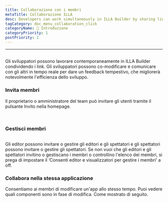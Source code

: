```yaml
---
title: Collaborazione con i membri
metaTitle: Collaborazione ILLA
desc: Developers can work simultaneously in ILLA Builder by sharing links. Developers can co-edit and communicate with others in real time to give timely feedback, which will greatly improve development efficiency.
tagCategory: doc_menu_collaboration_click
categoryName: 👋 Introduzione
categoryPriority: 1
postPriority: 1
---
```


* * *

## <h2 hidden>Collaboration with members</h2>

Gli sviluppatori possono lavorare contemporaneamente in ILLA Builder condividendo i link. Gli sviluppatori possono co-modificare e comunicare con gli altri in tempo reale per dare un feedback tempestivo, che migliorerà notevolmente l'efficienza dello sviluppo.

### Invita membri

Il proprietario o amministratore del team può invitare gli utenti tramite il pulsante Invito nella homepage. 

<img src='https://cdn.illacloud.com/official-website/img/docs/assemble/collaboration.png' alt="" />

<img src='https://cdn.illacloud.com/official-website/img/docs/assemble/collaboration(1).png' alt="" />

### Gestisci membri

<img src='https://cdn.illacloud.com/official-website/img/docs/assemble/collaboration(2).png' alt="" />

Gli editor possono invitare o gestire gli editori e gli spettatori e gli spettatori possono invitare o gestire gli spettatori. Se non vuoi che gli editori e gli spettatori invitino o gestiscano i membri o controllino l'elenco dei membri, si prega di impostare il ‘Consenti editor e visualizzatori per gestire i membri’ a off.

### Collabora nella stessa applicazione

Consentiamo ai membri di modificare un'app allo stesso tempo. Puoi vedere quali componenti sono in fase di modifica. Come mostrato di seguito. 

<img src='https://cdn.illacloud.com/official-website/img/docs/assemble/collaboration(3).png' alt="" />
